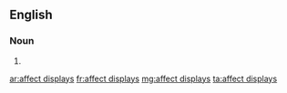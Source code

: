 ==English==

===Noun===
{{head|en|noun plural form|head=[[affect]] [[display]]s}}

# {{plural of|affect display|lang=en}}

[[ar:affect displays]]
[[fr:affect displays]]
[[mg:affect displays]]
[[ta:affect displays]]